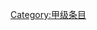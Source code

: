 {{catmore1|[[Wikipedia:考古学专题|Wikipedia:考古学专题]]}}
{{Articles by Quality| topic=考古学|project=考古学|format=TOC}}
{{Wikipedia category}}
{{emptycat}}
[[Category:甲级条目|Category:甲级条目]]